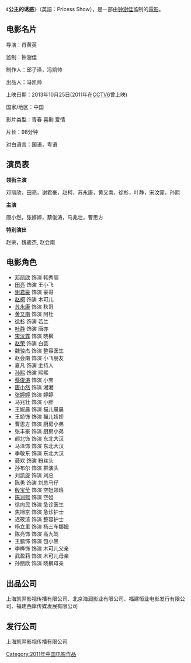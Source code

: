 {{unreferenced|time=2013-08-12T08:03:14+00:00}}
《'''公主的诱惑'''》（英語：Pricess Show），是一部由[[钟澍佳|钟澍佳]]监制的[[電影|電影]]。

== 电影名片 ==

导演：肖黄英

监制：钟澍佳

制作人：邱子泽，冯凯帅

出品人：冯凯帅

上映日期：2013年10月25日(2011年在[[CCTV6|CCTV6]]曾上映)

国家/地区：中国 

影片类型：青春 喜剧 爱情

片长：98分钟

对白语言：国语，粤语

== 演员表 ==

'''领衔主演'''

邓丽欣，田亮，谢君豪，赵柯，苏永康，黄又南，徐杉，叶静，宋汶霏，孙熙

'''主演'''

唐小然，张婷婷，蔡俊涛，马兆壮，曹思方

'''特别演出'''
 
赵荣，魏骏杰, 赵会南

== 电影角色 ==
* [[邓丽欣|邓丽欣]] 饰演 韩秀丽
* [[田亮|田亮]] 饰演 王小飞
* [[谢君豪|谢君豪]] 饰演 豪哥
* [[赵柯|赵柯]] 饰演 木可儿
* [[苏永康|苏永康]] 饰演 秋哥
* [[黄又南|黄又南]] 饰演 阿杜
* [[徐杉|徐杉]] 饰演 若兰
* [[叶静|叶静]] 饰演 唐亦
* [[宋汶霏|宋汶霏]] 饰演 晓枫
* [[赵荣|赵荣]] 饰演 白芸
* 魏骏杰 饰演 整容医生
* 赵会南 饰演 小飞朋友
* 夏凡 饰演 主持人
* [[孙熙|孙熙]] 饰演 熙熙
* [[蔡俊涛|蔡俊涛]] 饰演 小宝
* [[唐小然|唐小然]] 饰演 湘湘
* [[张婷婷|张婷婷]] 饰演 婷婷
* 马兆壮 饰演 小胖
* 王婉晨 饰演 猫儿晨晨
* 王娇饰 饰演 猫儿娇娇
* 曹思方 饰演 厨房小弟
* 张丰豪 饰演 厨房小弟
* 颜北饰 饰演 东北大汉
* 马泽饰 饰演 东北大汉
* 季敬东 饰演 东北大汉
* 聂欢 饰演 粉丝头
* 孙布尔 饰演 群演头
* 刘凯旋 饰演 刘总
* 陈勇 饰演 刘总马仔
* [[殷宝莹|殷宝莹]] 饰演 空姐领班
* [[陈润熙|陈润熙]] 饰演 空姐
* 徐向民 饰演 急诊医生
* 焦旭京 饰演 急诊护士
* 迟筱渲 饰演 整容护士
* 杨立里 饰演 杨三车娜姆
* 陈亮饰 饰演 高九驾
* 王鹏饰 饰演 包小黑
* 李桦饰 饰演 木可儿父亲
* 武盈莉 饰演 木可儿母亲
* 孙丽欣 饰演 晓枫母亲

== 出品公司 ==
上海凯羿影视传播有限公司、北京海润影业有限公司、福建恒业电影发行有限公司、福建西岸传媒发展有限公司
== 发行公司 ==
上海凯羿影视传播有限公司
{{蘇永康}}
[[Category:2011年中国电影作品|Category:2011年中国电影作品]]